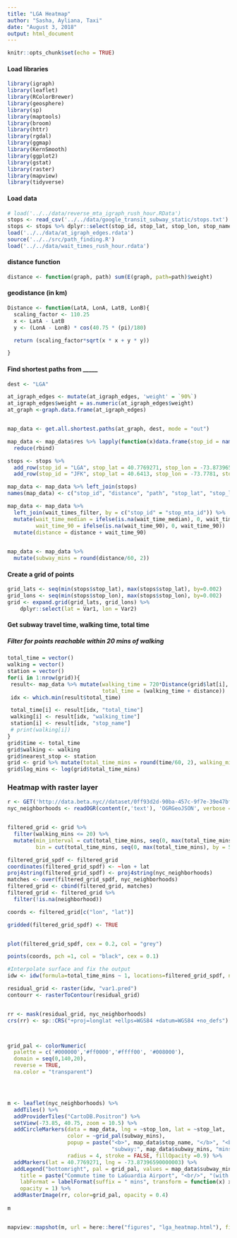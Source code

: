 ```yaml
---
title: "LGA Heatmap"
author: "Sasha, Ayliana, Taxi"
date: "August 3, 2018"
output: html_document
---
```



```r
knitr::opts_chunk$set(echo = TRUE)
```


#### Load libraries
```r
library(igraph)
library(leaflet)
library(RColorBrewer)
library(geosphere)
library(sp)
library(maptools)
library(broom)
library(httr)
library(rgdal)
library(ggmap)
library(KernSmooth)
library(ggplot2)
library(gstat)
library(raster)
library(mapview)
library(tidyverse)
```

#### Load data
```r
# load('../../data/reverse_mta_igraph_rush_hour.RData')
stops <- read_csv('../../data/google_transit_subway_static/stops.txt')
stops <- stops %>% dplyr::select(stop_id, stop_lat, stop_lon, stop_name)
load('../../data/at_igraph_edges.rdata')
source('../../src/path_finding.R')
load('../../data/wait_times_rush_hour.rdata')
```

#### distance function
```r
distance <- function(graph, path) sum(E(graph, path=path)$weight)
```

#### geodistance (in km)
```r
Distance <- function(LatA, LonA, LatB, LonB){
  scaling_factor <- 110.25
  x <- LatA - LatB
  y <- (LonA - LonB) * cos(40.75 * (pi)/180)

  return (scaling_factor*sqrt(x * x + y * y))

}
```

#### Find shortest paths from _____
```r
dest <- "LGA"

at_igraph_edges <- mutate(at_igraph_edges, 'weight' = `90%`)
at_igraph_edges$weight = as.numeric(at_igraph_edges$weight)
at_graph <-graph.data.frame(at_igraph_edges)


map_data <- get.all.shortest.paths(at_graph, dest, mode = "out")

map_data <- map_data$res %>% lapply(function(x)data.frame(stop_id = names(x)[length(x)], distance <- distance(at_graph, x), path = paste0(names(x), collapse = '>'))) %>%
  reduce(rbind) 

stops <- stops %>%
  add_row(stop_id = "LGA", stop_lat = 40.7769271, stop_lon = -73.87396590000003, stop_name  = "LaGuardia Airport") %>%
  add_row(stop_id = "JFK", stop_lat = 40.6413, stop_lon = -73.7781, stop_name = "John F. Kennedy International Airport")

map_data <- map_data %>% left_join(stops)
names(map_data) <- c("stop_id", "distance", "path", "stop_lat", "stop_lon", "stop_name")

map_data <- map_data %>% 
  left_join(wait_times_filter, by = c("stop_id" = "stop_mta_id")) %>% 
  mutate(wait_time_median = ifelse(is.na(wait_time_median), 0, wait_time_median),
         wait_time_90 = ifelse(is.na(wait_time_90), 0, wait_time_90))  %>%
  mutate(distance = distance + wait_time_90)

    
map_data <- map_data %>%
  mutate(subway_mins = round(distance/60, 2))


```

#### Create a grid of points
```r
grid_lats <- seq(min(stops$stop_lat), max(stops$stop_lat), by=0.002)
grid_lons <- seq(min(stops$stop_lon), max(stops$stop_lon), by=0.002)
grid <- expand.grid(grid_lats, grid_lons) %>%
    dplyr::select(lat = Var1, lon = Var2)
```


#### Get subway travel time, walking time, total time
##### Filter for points reachable within 20 mins of walking
```r
total_time = vector()
walking = vector()
station = vector()
for(i in 1:nrow(grid)){
 result<- map_data %>% mutate(walking_time = 720*Distance(grid$lat[i], grid$lon[i], stop_lat, stop_lon), 
                              total_time = (walking_time + distance))
 idx <- which.min(result$total_time)

 total_time[i] <- result[idx, "total_time"]
 walking[i] <- result[idx, "walking_time"]
 station[i] <- result[idx, "stop_name"]
 # print(walking[i])
}
grid$time <- total_time
grid$walking <- walking
grid$nearest_stop <- station
grid <- grid %>% mutate(total_time_mins = round(time/60, 2), walking_mins = round(walking/60, 2), subway_mins = total_time_mins - walking_mins)
grid$log_mins <- log(grid$total_time_mins)

```



### **Heatmap with raster layer**
```r


r <- GET('http://data.beta.nyc//dataset/0ff93d2d-90ba-457c-9f7e-39e47bf2ac5f/resource/35dd04fb-81b3-479b-a074-a27a37888ce7/download/d085e2f8d0b54d4590b1e7d1f35594c1pediacitiesnycneighborhoods.geojson')
nyc_neighborhoods <- readOGR(content(r,'text'), 'OGRGeoJSON', verbose = F)


filtered_grid <- grid %>%
  filter(walking_mins <= 20) %>%
  mutate(min_interval = cut(total_time_mins, seq(0, max(total_time_mins), by = 5), include.lowest = TRUE),
         bin = cut(total_time_mins, seq(0, max(total_time_mins), by = 5), include.lowest = TRUE, labels = FALSE))

filtered_grid_spdf <- filtered_grid
coordinates(filtered_grid_spdf) <- ~lon + lat
proj4string(filtered_grid_spdf) <- proj4string(nyc_neighborhoods)
matches <- over(filtered_grid_spdf, nyc_neighborhoods)
filtered_grid <- cbind(filtered_grid, matches)
filtered_grid <- filtered_grid %>%
  filter(!is.na(neighborhood))

coords <- filtered_grid[c("lon", "lat")]

gridded(filtered_grid_spdf) <- TRUE


plot(filtered_grid_spdf, cex = 0.2, col = "grey")

points(coords, pch =1, col = "black", cex = 0.1)

#Interpolate surface and fix the output
idw <- idw(formula=total_time_mins ~ 1, locations=filtered_grid_spdf, newdata = filtered_grid_spdf)  # apply idw model for the data

residual_grid <- raster(idw, "var1.pred")
contourr <- rasterToContour(residual_grid)


rr <- mask(residual_grid, nyc_neighborhoods)
crs(rr) <- sp::CRS("+proj=longlat +ellps=WGS84 +datum=WGS84 +no_defs")



grid_pal <- colorNumeric(
  palette = c('#000000','#ff0000','#ffff00', '#008000'),
  domain = seq(0,140,20),
  reverse = TRUE,
  na.color = "transparent")




m <- leaflet(nyc_neighborhoods) %>% 
  addTiles() %>% 
  addProviderTiles("CartoDB.Positron") %>% 
  setView(-73.85, 40.75, zoom = 10.5) %>%
  addCircleMarkers(data = map_data, lng = ~stop_lon, lat = ~stop_lat,
                   color = ~grid_pal(subway_mins),
                   popup = paste("<b>", map_data$stop_name, "</b>", "<br/>",
                                 "subway:", map_data$subway_mins, "mins", "<br/>"),
                   radius = 4, stroke = FALSE, fillOpacity =0.9) %>%
  addMarkers(lat = 40.7769271, lng = -73.87396590000003) %>%
  addLegend("bottomright", pal = grid_pal, values = map_data$subway_mins,
    title = paste("Commute time to LaGuardia Airport", "<br/>", "(with proposed AirTrain)"),
    labFormat = labelFormat(suffix = " mins", transform = function(x) x),
    opacity = 1) %>%
  addRasterImage(rr, color=grid_pal, opacity = 0.4)
  
m


mapview::mapshot(m, url = here::here("figures", "lga_heatmap.html"), file = here::here("figures", "lga_heatmap.png"))
  

```


